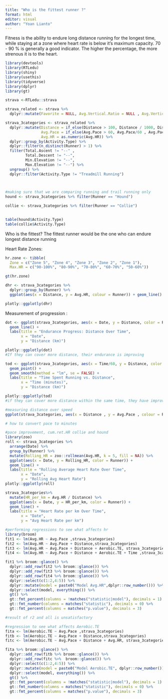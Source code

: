 ```yaml
---
title: "Who is the fittest runner ?"
format: html
editor: visual
author: "Yoan Lianto"
---
```

Fitness is the ability to endure long distance running for the longest time, while staying at a zone where heart rate is below it's maximum capacity.
70 - 90 % is generally a good indicator. The higher the percentage, the more strenous it is to the heart.

```r

library(devtools) 
library(RTLedu)
library(shiny)
library(usethis)
library(tidyverse)
library(dplyr)
library(gt)

```

```r
strava <-RTLedu::strava
```

```r
strava_related <- strava %>%
  dplyr::mutate(Favorite = NULL, Avg.Vertical.Ratio = NULL , Avg.Vertical.Oscillation = NULL, Avg.Ground.Contact.Time = NULL, Max.Power = NULL , Flow = NULL , Avg..Swolf = NULL , Avg.Stroke.Rate = NULL , Dive.Time = NULL , Avg.Resp = NULL , Min.Resp = NULL , Max.Resp = NULL, Decompression = NULL , Surface.Interval = NULL, Calories = NULL, Training.Stress.Score. = NULL, Avg.Power = NULL)

strava_3categories <- strava_related %>% 
  dplyr::mutate(Distance = if_else(Distance > 100, Distance / 1000, Distance),
                Avg.Pace = if_else(Avg.Pace > 60, Avg.Pace/60 , Avg.Pace),
                Avg.HR = as.numeric(Avg.HR)) %>%
  dplyr::group_by(Activity.Type) %>% 
  dplyr::filter(n_distinct(Runner) > 1) %>%
  filter(Total.Ascent != "--" ,
         Total.Descent != "--",
         Min.Elevation != "--",
         Max.Elevation != "--") %>% 
  ungroup() %>% 
  dplyr::filter(Activity.Type != "Treadmill Running")
  



```

```r
#making sure that we are comparing running and trail running only
hound <- strava_3categories %>% filter(Runner == "Hound") 

collie <- strava_3categories %>% filter(Runner == "Collie") 

  
table(hound$Activity.Type)
table(collie$Activity.Type)

```
Who is the fittest?
The fittest runner would be the one who can endure longest distance running

Heart Rate Zones:

```r
hr.zone <- tibble(
  Zone = c("Zone 5", "Zone 4", "Zone 3", "Zone 2", "Zone 1"),
  Max.HR = c("90-100%", "80-90%", "70-80%", "60-70%", "50-60%")) 

gt(hr.zone)

dhr <- strava_3categories %>% 
  dplyr::group_by(Runner) %>% 
  ggplot(aes(x = Distance, y = Avg.HR, colour = Runner)) + geom_line() + labs(title = "Average Heart Rate over Distance")

plotly::ggplotly(dhr)

```

Measurement of progression :
```r
dot <- ggplot(strava_3categories, aes(x = Date, y = Distance, color = Runner)) +
  geom_line() +
  labs(title = "Endurance Progress: Distance Over Time", 
       x = "Date", 
       y = "Distance (km)") 

plotly::ggplotly(dot)
#If they can cover more distance, their endurance is improving
```
```r
tod <- ggplot(strava_3categories, aes(x = Time/60, y = Distance, color = Runner)) +
  geom_point() +
  geom_smooth(method = "lm", se = FALSE) +
  labs(title = "Time Spent Running vs. Distance", 
       x = "Time (minutes)", 
       y = "Distance (km)") 

plotly::ggplotly(tod)
#if they can cover more distance within the same time, they have improved their endurance


```


```r
#measuring distance over speed
ggplot(strava_3categories, aes(x = Distance , y = Avg.Pace , colour = Runner)) + geom_line() + labs(title = "Speed Progress : Speed over Distance", y = "Average Pace (m/km)",x = "Distance (km)")

# how to convert pace to minutes
```

```r
#pace improvement, cum.ret.HR collie and hound
library(zoo)
roll <- strava_3categories %>%
  arrange(Date) %>%
  group_by(Runner) %>%
  mutate(Rolling_HR = zoo::rollmean(Avg.HR, k = 5, fill = NA)) %>%
  ggplot(aes(x = Date, y = Rolling_HR, color = Runner)) +
  geom_line() +
  labs(title = "Rolling Average Heart Rate Over Time",
       x = "Date",
       y = "Rolling Avg Heart Rate")
plotly::ggplotly(roll)

strava_3categories%>%
  mutate(HR_per_km = Avg.HR / Distance) %>%
  ggplot(aes(x = Date, y = HR_per_km, color = Runner)) +
  geom_line() +
  labs(title = "Heart Rate per km Over Time",
       x = "Date",
       y = "Avg Heart Rate per km")

```

```r
#performing regressions to see what affects hr
library(broom)
fit1 <- lm(Avg.HR ~ Avg.Pace ,strava_3categories)
fit2 <- lm(Avg.HR ~ Avg.Pace + Distance,strava_3categories)
fit3 <- lm(Avg.HR ~ Avg.Pace + Distance + Aerobic.TE, strava_3categories)
fit4 <- lm(Avg.HR ~ Avg.Pace + Distance + Aerobic.TE + Time ,strava_3categories)

fit1 %>% broom::glance() %>% 
  dplyr::add_row(fit2 %>% broom::glance()) %>% 
  dplyr::add_row(fit3 %>% broom::glance()) %>% 
  dplyr::add_row(fit4 %>% broom::glance()) %>% 
  dplyr::select(c(1:2,4:5)) %>% 
  dplyr::mutate(model = paste0("Model Avg.HR",dplyr::row_number())) %>% 
  dplyr::select(model, everything()) %>% 
  gt() %>% 
  gt::fmt_percent(columns = !matches("statistic|model"), decimals = 1) %>% 
  gt::fmt_number(columns = matches("statistic"), decimals = 0) %>% 
  gt::fmt_percent(columns = matches("p.value"), decimals = 3)

#result of r2 and all is unsatisfactory
```

```r
#regression to see what affects Aerobic.TE
fita <- lm(Aerobic.TE ~ Avg.Pace ,strava_3categories)
fitb <- lm(Aerobic.TE ~ Avg.Pace + Distance,strava_3categories)
fitc <- lm(Aerobic.TE ~ Avg.Pace + Distance + Avg.HR, strava_3categories)

fita %>% broom::glance() %>% 
  dplyr::add_row(fitb %>% broom::glance()) %>% 
  dplyr::add_row(fitc %>%  broom::glance()) %>% 
  dplyr::select(c(1:2,4:5)) %>%
  dplyr::mutate(model = paste0("Model Aerobic.TE", dplyr::row_number())) %>% 
  dplyr::select(model, everything()) %>% 
  gt() %>% 
  gt::fmt_percent(columns = !matches("statistic|model"), decimals = 1) %>% 
  gt::fmt_number(columns = matches("statistic"), decimals = 0) %>% 
  gt::fmt_percent(columns = matches("p.value"), decimals = 3)

  

```


